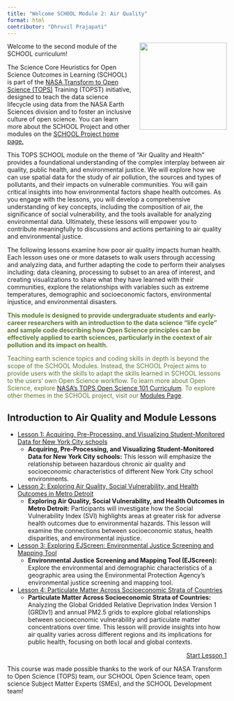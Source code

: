 ```yaml
---
title: "Welcome SCHOOL Module 2: Air Quality"
format: html
contributor: "Dhruvil Prajapati"
---
```


<img src="https://raw.githubusercontent.com/ciesin-geospatial/TOPSTSCHOOL/main/images/TOPSTSCHOOL-updated-logo02.png" align="right" height="200" style="padding-left: 15px; padding-bottom: 15px;"/>

Welcome to the second module of the SCHOOL curriculum!

The Science Core Heuristics for Open Science Outcomes in Learning (SCHOOL) is part of the [NASA Transform to Open Science (TOPS)](https://nasa.github.io/Transform-to-Open-Science/) Training (TOPST) initiative, designed to teach the data science lifecycle using data from the NASA Earth Sciences division and to foster an inclusive culture of open science. You can learn more about the SCHOOL Project and other modules on the [SCHOOL Project home page.](https://ciesin-geospatial.github.io/TOPSTSCHOOL/)

This TOPS SCHOOL module on the theme of "Air Quality and Health" provides a foundational understanding of the complex interplay between air quality, public health, and environmental justice. We will explore how we can use spatial data for the study of air pollution, the sources and types of pollutants, and their impacts on vulnerable communities. You will gain critical insights into how environmental factors shape health outcomes. As you engage with the lessons, you will develop a comprehensive understanding of key concepts, including the composition of air, the significance of social vulnerability, and the tools available for analyzing environmental data. Ultimately, these lessons will empower you to contribute meaningfully to discussions and actions pertaining to air quality and environmental justice.

The following lessons examine how poor air quality impacts human health. Each lesson uses one or more datasets to walk users through accessing and analyzing data, and further adapting the code to perform their analyses including: data cleaning, processing to subset to an area of interest, and creating visualizations to share what they have learned with their communities, explore the relationships with variables such as extreme temperatures, demographic and socioeconomic factors, environmental injustice, and environmental disasters.

::: {.callout-tip style="color: #5a7a2b;"}
**This module is designed to provide undergraduate students and early-career researchers with an introduction to the data science “life cycle” and sample code describing how Open Science principles can be effectively applied to earth sciences, particularly in the context of air pollution and its impact on health.**

Teaching earth science topics and coding skills in depth is beyond the scope of the SCHOOL Modules. Instead, the SCHOOL Project aims to provide users with the skills to adapt the skills learned in SCHOOL lessons to the users’ own Open Science workflow. To learn more about Open Science, explore [NASA's TOPS Open Science 101 Curriculum](https://openscience101.org/). To explore other themes in the SCHOOL project, visit our [Modules Page](https://ciesin-geospatial.github.io/TOPSTSCHOOL/modules.html).
:::

## Introduction to Air Quality and Module Lessons

-  [Lesson 1: Acquiring, Pre-Processing, and Visualizing Student-Monitored Data for New York City schools](https://ciesin-geospatial.github.io/TOPSTSCHOOL-air-quality/m201-student-led-monitoring-nyc.html)
    -   **Acquiring, Pre-Processing, and Visualizing Student-Monitored Data for New York City schools:** This lesson will emphasize the relationship between hazardous chronic air quality and socioeconomic characteristics of different New York City school environments.
- [Lesson 2: Exploring Air Quality, Social Vulnerability, and Health Outcomes in Metro Detroit](https://ciesin-geospatial.github.io/TOPSTSCHOOL-air-quality/m202-svi-tri-icis-places.html)
    -   **Exploring Air Quality, Social Vulnerability, and Health Outcomes in Metro Detroit:** Participants will investigate how the Social Vulnerability Index (SVI) highlights areas at greater risk for adverse health outcomes due to environmental hazards. This lesson will examine the connections between socioeconomic status, health disparities, and environmental injustice.
-  [Lesson 3: Exploring EJScreen: Environmental Justice Screening and Mapping Tool](https://ciesin-geospatial.github.io/TOPSTSCHOOL-air-quality/m203-ejscreen.html)
    -   **Environmental Justice Screening and Mapping Tool (EJScreen):** Explore the environmental and demographic characteristics of a geographic area using the Environmental Protection Agency's environmental justice screening and mapping tool.
- [Lesson 4: Particulate Matter Across Socioeconomic Strata of Countries](https://ciesin-geospatial.github.io/TOPSTSCHOOL-air-quality/m204-grdiv1-pm25.html)
    -   **Particulate Matter Across Socioeconomic Strata of Countries:** Analyzing the Global Gridded Relative Deprivation Index Version 1 (GRDIv1) and annual PM2.5 grids to explore global relationships between socioeconomic vulnerability and particulate matter concentrations over time. This lesson will provide insights into how air quality varies across different regions and its implications for public health, focusing on both local and global contexts.

::: {style="text-align: right;"}
[Start Lesson 1](https://ciesin-geospatial.github.io/TOPSTSCHOOL-air-quality/m201-student-led-monitoring-nyc.html){.btn .btn-primary .btn role="button"}
:::

This course was made possible thanks to the work of our NASA Transform to Open Science (TOPS) team, our SCHOOL Open Science team, open science Subject Matter Experts (SMEs), and the SCHOOL Development team!
